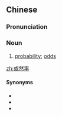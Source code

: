==Chinese==
{{zh-forms|type=21}}

===Pronunciation===
{{zh-pron
|m=huòránlǜ
|cat=n
}}

===Noun===
{{zh-noun}}

# [[probability]]; [[odd]]s

[[zh:或然率]]

====Synonyms====
* {{zh-l|概率}}
* {{zh-l|幾率}}
* {{zh-l|機率}}

{{zh-cat|Mathematics}}